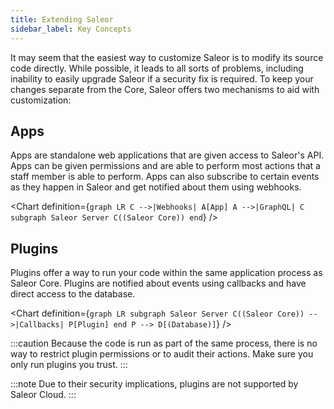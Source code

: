 ```yaml
---
title: Extending Saleor
sidebar_label: Key Concepts
---
```



It may seem that the easiest way to customize Saleor is to modify its source code directly. While possible, it leads to all sorts of problems, including inability to easily upgrade Saleor if a security fix is required. To keep your changes separate from the Core, Saleor offers two mechanisms to aid with customization:

## Apps

Apps are standalone web applications that are given access to Saleor's API. Apps can be given permissions and are able to perform most actions that a staff member is able to perform. Apps can also subscribe to certain events as they happen in Saleor and get notified about them using webhooks.

<Chart definition={`
  graph LR
    C -->|Webhooks| A[App]
    A -->|GraphQL| C
    subgraph Saleor Server
      C((Saleor Core))
    end
`} />

## Plugins

Plugins offer a way to run your code within the same application process as Saleor Core. Plugins are notified about events using callbacks and have direct access to the database.

<Chart definition={`
  graph LR
    subgraph Saleor Server
      C((Saleor Core)) -->|Callbacks| P[Plugin]
    end
    P --> D[(Database)]
`} />

:::caution
Because the code is run as part of the same process, there is no way to restrict plugin permissions or to audit their actions. Make sure you only run plugins you trust.
:::

:::note
Due to their security implications, plugins are not supported by Saleor Cloud.
:::
